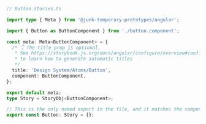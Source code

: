 ```ts
// Button.stories.ts

import type { Meta } from '@junk-temporary-prototypes/angular';

import { Button as ButtonComponent } from './button.component';

const meta: Meta<ButtonComponent> = {
  /* 👇 The title prop is optional.
   * See https://storybook.js.org/docs/angular/configure/overview#configure-story-loading
   * to learn how to generate automatic titles
   */
  title: 'Design System/Atoms/Button',
  component: ButtonComponent,
};

export default meta;
type Story = StoryObj<ButtonComponent>;

// This is the only named export in the file, and it matches the component name
export const Button: Story = {};
```
